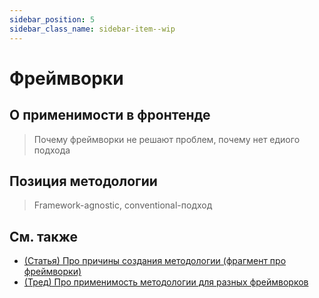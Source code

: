```yaml
---
sidebar_position: 5
sidebar_class_name: sidebar-item--wip
---
```



# Фреймворки

<WIP ticket="58" />

## О применимости в фронтенде

> Почему фреймворки не решают проблем, почему нет едиого подхода

## Позиция методологии

> Framework-agnostic, conventional-подход

## См. также

- [(Статья) Про причины создания методологии (фрагмент про фреймворки)](/docs/get-started/motivation)
- [(Тред) Про применимость методологии для разных фреймворков](https://t.me/feature_sliced/3867)
